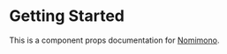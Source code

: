 
# Getting Started

This is a component props documentation for [Nomimono](http://nomimono.vercel.app).

<NomimonoReadme/>
